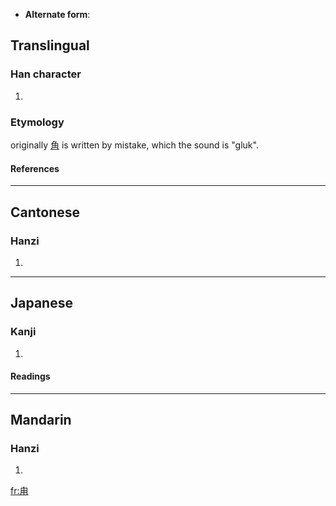 * '''Alternate form''': 

==Translingual==
===Han character===
{{Han char|rn=101|rad=用|as=01|sn=6|four=2722<sub>0</sub>|canj=竹月手 (HBQ)}}
# {{defn|Han|sort=用01}}
===Etymology===
originally [[角]] is written by mistake, which the sound is "gluk".
====References====
{{Han ref|kx=0756.010|dkj=21705|dj=1166.030|hdz=10038.060|uh=752A|ud=29994|bh=CA46|bd=51782}}

----
==Cantonese==
===Hanzi===
{{yue-hanzi|jyut=|y=luk6}}
# {{defn|Cantonese}}

----
==Japanese==
===Kanji===
{{ja-kanji|grade=|rs=用01}}
# {{defn|Japanese}} 
====Readings====
{{ja-readings|on=[[ろく]] (roku)|kun=[[つの]] (tsuno)|nanori=}}

----
==Mandarin==
===Hanzi===
{{cmn-hanzi|pin=[[lù]] ([[lu4]])|wg=lu<sup>4</sup>}}
# {{defn|Mandarin}}

[[fr:甪]]